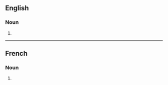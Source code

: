 ==English==

===Noun===
{{head|en|noun form}}

# {{plural of|en|multiplication}}

----

==French==

===Noun===
{{head|fr|noun plural form|g=f}}

# {{plural of|fr|multiplication}}